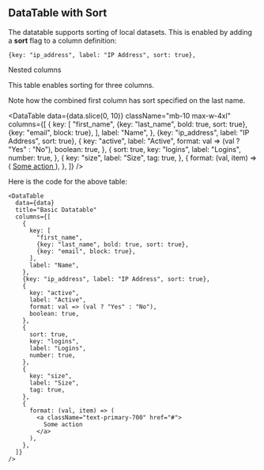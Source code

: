 
## DataTable with Sort

The datatable supports sorting of local datasets. This is enabled by adding a **sort** flag to a column definition:

```
{key: "ip_address", label: "IP Address", sort: true},
```

Nested columns 


This table enables sorting for three columns.

Note how the combined first column has sort specified on the last name.

<DataTable
  data={data.slice(0, 10)}
  className="mb-10 max-w-4xl"
  columns={[
    {
      key: [
        "first_name",
        {key: "last_name", bold: true, sort: true},
        {key: "email", block: true},
      ],
      label: "Name",
    },
    {key: "ip_address", label: "IP Address", sort: true},
    {
      key: "active",
      label: "Active",
      format: val => (val ? "Yes" : "No"),
      boolean: true,
    },
    {
      sort: true,
      key: "logins",
      label: "Logins",
      number: true,
    },
    {
      key: "size",
      label: "Size",
      tag: true,
    },
    {
      format: (val, item) => (
        <a className="text-blue-700 hover:underline" href="#">
          Some action
        </a>
      ),
    },
  ]}
/>

Here is the code for the above table:

```
<DataTable
  data={data}
  title="Basic Datatable"
  columns={[
    {
      key: [
        "first_name",
        {key: "last_name", bold: true, sort: true},
        {key: "email", block: true},
      ],
      label: "Name",
    },
    {key: "ip_address", label: "IP Address", sort: true},
    {
      key: "active",
      label: "Active",
      format: val => (val ? "Yes" : "No"),
      boolean: true,
    },
    {
      sort: true,
      key: "logins",
      label: "Logins",
      number: true,
    },
    {
      key: "size",
      label: "Size",
      tag: true,
    },
    {
      format: (val, item) => (
        <a className="text-primary-700" href="#">
          Some action
        </a>
      ),
    },
  ]}
/>
```
